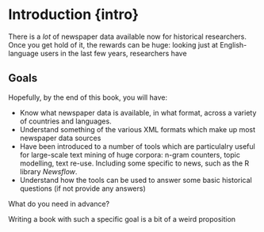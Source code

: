 # Introduction {intro}

There is a _lot_ of newspaper data available now for historical researchers. Once you get hold of it, the rewards can be huge: looking just at English-language users in the last few years, researchers have 

## Goals
Hopefully, by the end of this book, you will have:

* Know what newspaper data is available, in what format, across a variety of countries and languages.
* Understand something of the various XML formats which make up most newspaper data sources
* Have been introduced to a number of tools which are particulalry useful for large-scale text mining of huge corpora: n-gram counters, topic modelling, text re-use. Including some specific to news, such as the R library _Newsflow_.
* Understand how the tools can be used to answer some basic historical questions (if not provide any answers)


What do you need in advance?

Writing a book with such a specific goal is a bit of a weird proposition